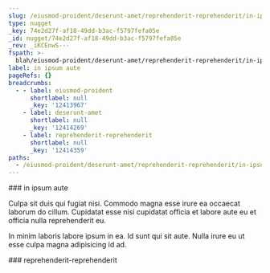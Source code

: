 ```yaml
---
slug: /eiusmod-proident/deserunt-amet/reprehenderit-reprehenderit/in-ipsum-aute
type: nugget
_key: 74e2d27f-af18-49dd-b3ac-f5797fefa05e
_id: nugget/74e2d27f-af18-49dd-b3ac-f5797fefa05e
_rev: _iKCEnwS---
fspath: >-
  blah/eiusmod-proident/deserunt-amet/reprehenderit-reprehenderit/in-ipsum-aute.md
label: in ipsum aute
pageRefs: {}
breadcrumbs:
  - - label: eiusmod-proident
      shortlabel: null
      _key: '12413967'
    - label: deserunt-amet
      shortlabel: null
      _key: '12414269'
    - label: reprehenderit-reprehenderit
      shortlabel: null
      _key: '12414359'
paths:
  - /eiusmod-proident/deserunt-amet/reprehenderit-reprehenderit/in-ipsum-aute
---
```


<NuggetArea>
<Nugget slug="/eiusmod-proident/deserunt-amet/reprehenderit-reprehenderit/in-ipsum-aute" type="nugget" _key="74e2d27f-af18-49dd-b3ac-f5797fefa05e" _id="nugget/74e2d27f-af18-49dd-b3ac-f5797fefa05e" _rev="_iKCEnwS---" fspath="blah/eiusmod-proident/deserunt-amet/reprehenderit-reprehenderit/in-ipsum-aute.md" label="in ipsum aute" paths="/eiusmod-proident/deserunt-amet/reprehenderit-reprehenderit/in-ipsum-aute">
<NuggetBody>
### in ipsum aute

Culpa sit duis qui fugiat nisi. Commodo magna esse irure ea occaecat laborum do cillum. Cupidatat esse nisi cupidatat officia et labore aute eu et officia nulla reprehenderit eu.

In minim laboris labore ipsum in ea. Id sunt qui sit aute. Nulla irure eu ut esse culpa magna adipisicing id ad.

</NuggetBody>
<Breadcrumbs>
<Crumbs>
<Crumb _key="12413967" label="eiusmod-proident" /><Crumb _key="12414269" label="deserunt-amet" /><Crumb _key="12414359" label="reprehenderit-reprehenderit" />
</Crumbs>
</Breadcrumbs>
</Nugget>

<NuggetsInbound>
</NuggetsInbound>
<NuggetsOutbound>
</NuggetsOutbound>
</NuggetArea>
<PassagesInbound>
<Passage direction="inbound" type="passage" _key="12414359" _id="passage/12414359" _rev="_iKCEnwO---" label="reprehenderit-reprehenderit" passage="reprehenderit-reprehenderit" fspath="blah/eiusmod-proident/deserunt-amet/reprehenderit-reprehenderit" paths="/eiusmod-proident/deserunt-amet/reprehenderit-reprehenderit" slug="/eiusmod-proident/deserunt-amet/reprehenderit-reprehenderit">
<NuggetBody>
### reprehenderit-reprehenderit

</NuggetBody>
<Breadcrumbs>
<Crumbs>
<Crumb _key="12413967" label="eiusmod-proident" /><Crumb _key="12414269" label="deserunt-amet" />
</Crumbs>
</Breadcrumbs>
</Passage>

</PassagesInbound>
<PassagesOutbound>
</PassagesOutbound>